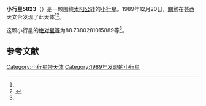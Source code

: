 {{Infobox planet
| bgcolour = #FFFFC0
| name = 5823 Oryo
| symbol = 
| image = 
| caption = 
| discovery = yes
| discovery_ref = 
| discoverer = [[關勉|關勉]]
| discovery_site = [[芸西天文台|芸西天文台]] 
| discovered = 1989年12月20日
| designations = yes
| mp_name = 
| named_after = 
| alt_names = 1989 YH/ 1984 YD3 / 1984 YF1
| mp_category = [[主带小行星|主带小行星]]
| orbit_ref = <ref name="a">[http://ssd.jpl.nasa.gov/sbdb.cgi?sstr=5823 5823 Oryo] {{Wayback|url=http://ssd.jpl.nasa.gov/sbdb.cgi?sstr=5823 |date=20140831131513 }}，小行星數據庫瀏覽器（JPL Small-Body Database Browser）－[[美国国家航空航天局|美国国家航空航天局]]喷气推进实验室</ref>
| epoch = 2456400.5 (2013年4月18日更新)
| aphelion = {{convert|3.228794746991729|AU|km|3|abbr=on|lk=out}}
| perihelion = {{convert|2.316456504048648|AU|km|3|abbr=on}}
| semimajor = {{convert|2.772625625520189|AU|km|3|abbr=on}}
| eccentricity = 0.164526042
| period = 1686.301693 [[日|日]]<br />4.62[[儒略年|儒略年]]
| avg_speed = 
| inclination = 7.973874598025235
| asc_node = 308.636176532329
| mean_anomaly = 
| arg_peri = 88.7380281015889
| satellites = 
| physical_characteristics = yes
| dimensions = 
| mass = 
| density = 
| surface_grav = 
| escape_velocity = 
| sidereal_day = 
| axial_tilt = 
| pole_ecliptic_lat = 
| pole_ecliptic_lon = 
| albedo = 
| temperatures= 
| temp_name1 = 
| mean_temp_1 = 
| max_temp_1 = 
| temp_name2 = 
| max_temp_2 = 
| spectral_type = 
| abs_magnitude = 88.7380281015889
}}

'''小行星5823'''（{{lang-en|5823 Oryo}}）是一颗围绕[[太阳|太阳]][[公转|公转]]的[[小行星|小行星]]。1989年12月20日，[[關勉|關勉]]在芸西天文台发现了此天体<ref name="a" /><ref>{{cite news|title=小行星列表|url=http://cfa-www.harvard.edu/iau/lists/NumberedMPs.txt|accessdate=2013-07-08|newspaper=哈佛大学|archive-date=2008-05-17|archive-url=https://web.archive.org/web/20080517010638/http://cfa-www.harvard.edu/iau/lists/NumberedMPs.txt|dead-url=no}}</ref>。

这颗小行星的[[绝对星等|绝对星等]]为88.7380281015889等<ref name="a" />。

==参考文献==
{{reflist}}
{{Minor Planet Number|[[小行星5822|小行星5822]]|[[小行星5824|小行星5824]]}}

{{小天体}}

[[Category:小行星带天体|Category:小行星带天体]]
[[Category:1989年发现的小行星|Category:1989年发现的小行星]]

{{asteroid-stub}}
